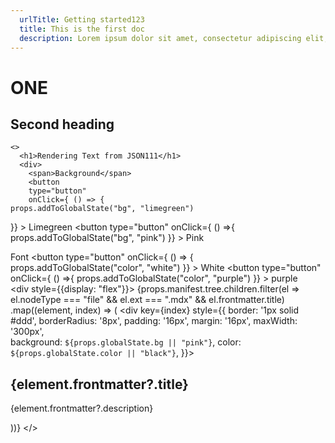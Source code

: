 ```yaml
---
  urlTitle: Getting started123
  title: This is the first doc
  description: Lorem ipsum dolor sit amet, consectetur adipiscing elit, sed do eiusmod tempor incididunt ut labore et dolore magna aliqua. Ut enim ad minim veniam, quis nostrud exercitation ullamco laboris nisi ut aliquip ex ea commodo consequat
---
```



# ONE

## Second heading

<Seven />

    <>
      <h1>Rendering Text from JSON111</h1>
      <div>
        <span>Background</span> 
        <button 
        type="button" 
        onClick={ () => {
    props.addToGlobalState("bg", "limegreen")
  }}
        >
        Limegreen
        </button>
        <button 
        type="button" 
        onClick={ () =>{
    props.addToGlobalState("bg", "pink")
  }}
        >
        Pink
        </button>
      </div>
      <div>
        <span>Font</span> 
        <button 
        type="button" 
        onClick={ () => {
    props.addToGlobalState("color", "white")
  }}
        >
        White
        </button>
        <button 
        type="button" 
        onClick={ () =>{
    props.addToGlobalState("color", "purple")
  }}
        >
        purple
        </button>
      </div>
      <div style={{display: "flex"}}>
        {props.manifest.tree.children.filter(el => el.nodeType === "file" && el.ext === ".mdx" && el.frontmatter.title)
        .map((element, index) => (
          <div key={index} style={{
            border: '1px solid #ddd',
            borderRadius: '8px',
            padding: '16px',
            margin: '16px',
            maxWidth: '300px',  
            background: `${props.globalState.bg || "pink"}`,
            color: `${props.globalState.color || "black"}`,
          }}>
            <h2>{element.frontmatter?.title}</h2>
            <p>{element.frontmatter?.description}</p>
          </div>
        ))}
      </div>
    </>
